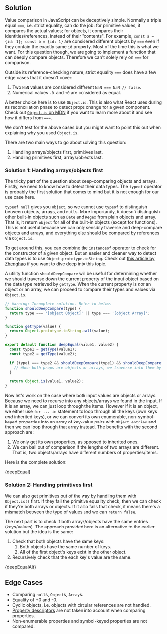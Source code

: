 

## Solution

Value comparison in JavaScript can be deceptively simple. Normally a triple equal `===`, i.e. strict equality, can do the job: for primitive values, it compares the actual values; for objects, it compares their identities/references, instead of their "contents". For example, `const a = {id: 1}; const b = {id: 1}` are considered different objects by `===` even if they contain the exactly same `id` property. Most of the time this is what we want. For this question though, we are going to implement a function that can deeply compare objects. Therefore we can't solely rely on `===` for comparison.

Outside its reference-checking nature, strict equality `===` does have a few edge cases that it doesn't cover:

1. Two `NaN` values are considered different `NaN === NaN // false`.
2. Numerical values `-0 `and `+0` are considered as equal.

A better choice here is to use `Object.is`. This is also what React uses during its reconciliation phase to detect props change for a given component. Check out [`Object.is` on MDN](https://developer.mozilla.org/en-US/docs/Web/JavaScript/Reference/Global_Objects/Object/is) if you want to learn more about it and see how it differs from `===`.

We don't test for the above cases but you might want to point this out when explaining why you used `Object.is`.

There are two main ways to go about solving this question:

1. Handling arrays/objects first, primitives last.
1. Handling primitives first, arrays/objects last.

### Solution 1: Handling arrays/objects first

The tricky part of the question about deep-comparing objects and arrays. Firstly, we need to know how to detect their data types. The `typeof` operator is probably the first solution that comes to mind but it is not enough for our use case here.

`typeof null` gives you `object`, so we cannot use `typeof` to distinguish between objects, arrays, and `null`s. More importantly, it doesn't distinguish other built-in objects such as `Date` and `Regex` from plain objects and array. That is, it return `object` for all of the built-in objects (except for functions). This is not useful because we can only sensibly traverse and deep-compare objects and arrays, and everything else should be compared by references via `Object.is`.

To get around this, you can combine the `instanceof` operator to check for the constructor of a given object. But an easier and cleaner way to detect data types is to use `Object.prototype.toString`. Check out [this article by Zhenghao](https://www.zhenghao.io/posts/js-data-type) if you want to dive deep into this topic.

A utility function `shouldDeepCompare` will be useful for determining whether we should traverse down the current property of the input object based on the data type retrieved by `getType`. When the current property is _not_ an object or an array, we can proceed to compare their types and values via `Object.is`.

```js
// Warning: Incomplete solution. Refer to below.
function shouldDeepCompare(type) {
  return type === '[object Object]' || type === '[object Array]';
}

function getType(value) {
  return Object.prototype.toString.call(value);
}

export default function deepEqual(value1, value2) {
  const type1 = getType(value1);
  const type2 = getType(value2);

  if (type1 === type2 && shouldDeepCompare(type1) && shouldDeepCompare(type2)) {
    // When both props are objects or arrays, we traverse into them by calling `isEqual` again.
  }

  return Object.is(value1, value2);
}
```

Now let's work on the case where both input values are objects or arrays. Because we need to recurse into any objects/arrays we found in the input. If it is an array, we can just loop through the items. However if it is an object, we either use `for ... in` statement to loop through all the keys (own keys _and_ inherited keys), or we can convert its own enumerable, non-symbol-keyed properties into an array of key-value pairs with `Object.entries` and then we can loop through that array instead. The benefits with the second approach are:

1. We only get its own properties, as opposed to inherited ones.
1. We can bail out of comparison if the lengths of two arrays are different. That is, two objects/arrays have different numbers of properties/items.

Here is the complete solution:

<MDXCodeBlock>{deepEqual}</MDXCodeBlock>

### Solution 2: Handling primitives first

We can also get primitives out of the way by handling them with `Object.is()` first. If they fail the primitive equality check, then we can check if they're both arrays or objects. If it also fails that check, it means there's a mismatch between the type of values and we can `return false`.

The next part is to check if both arrays/objects have the same entries (keys/values). The approach provided here is an alternative to the earlier solution but the idea is the same:

1. Check that both objects have the same keys:
   1. Both objects have the same number of keys.
   1. All of the first object's keys exist in the other object.
1. Recursively check that the each key's value are the same.

<MDXCodeBlock>{deepEqualAlt}</MDXCodeBlock>

## Edge Cases

- Comparing `null`s, `Object`s, `Array`s.
- Equality of +0 and -0.
- Cyclic objects, i.e. objects with circular references are not handled.
- [Property descriptors](https://developer.mozilla.org/en-US/docs/Web/JavaScript/Reference/Global_Objects/Object/getOwnPropertyDescriptors) are not taken into account when comparing properties.
- Non-enumerable properties and symbol-keyed properties are not compared.
